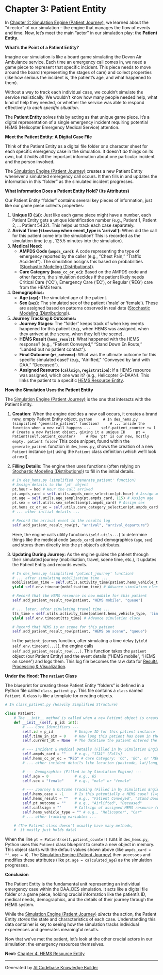 # Chapter 3: Patient Entity

In [Chapter 2: Simulation Engine (Patient Journey)](02_simulation_engine__patient_journey__.qmd), we learned about the "director" of our simulation – the engine that manages the flow of events and time. Now, let's meet the main "actor" in our simulation play: the **Patient Entity**.

**What's the Point of a Patient Entity?**

Imagine our simulation is like a board game simulating the Devon Air Ambulance service. Each time an emergency call comes in, we need a game piece to represent that specific incident. This piece needs to move around the board (representing the stages of care) and collect properties (like how serious the incident is, the patient's age, and what happened to them).

Without a way to track each individual case, we couldn't simulate the service realistically. We wouldn't know how many people needed help, what kind of help they needed, or whether the service was able to respond effectively to *each specific situation*.

The **Patient Entity** solves this by acting as that unique game piece. It's a digital representation of a single emergency incident requiring potential HEMS (Helicopter Emergency Medical Service) attention.

**Meet the Patient Entity: A Digital Case File**

Think of the Patient Entity as a digital file folder or a character sheet for each specific emergency case in the simulation. It doesn't *do* things on its own, but it *holds* all the important information about one particular incident and the person involved.

The [Simulation Engine (Patient Journey)](02_simulation_engine__patient_journey__.qmd) creates a new Patient Entity whenever a simulated emergency call occurs. It then fills in and updates the information in this "folder" as the simulated incident progresses.

**What Information Does a Patient Entity Hold? (Its Attributes)**

Our Patient Entity "folder" contains several key pieces of information, just like our game piece collects properties:

1.  **Unique ID (`id`):** Just like each game piece might have a number, each Patient Entity gets a unique identification number (e.g., Patient 1, Patient 2, ... Patient 5432). This helps us track each case separately.
2.  **Arrival Time (`timestamp` when event_type is 'arrival'):** When did the call for this patient come into the simulation? This is recorded as the simulation time (e.g., 125.5 minutes into the simulation).
3.  **Medical Need:**
    *   **AMPDS Code (`ampds_card`):** A code representing the type of emergency reported by the caller (e.g., "Chest Pain," "Traffic Accident"). The simulation assigns this based on probabilities ([Stochastic Modeling (Distributions)](06_stochastic_modeling__distributions__.qmd)).
    *   **Care Category (`hems_cc_or_ec`):** Based on the AMPDS code and other factors, the simulation decides if the patient likely needs Critical Care ('CC'), Emergency Care ('EC'), or Regular ('REG') care from the HEMS team.
4.  **Demographics:**
    *   **Age (`age`):** The simulated age of the patient.
    *   **Sex (`sex`):** The simulated sex of the patient ('male' or 'female'). These are assigned based on patterns observed in real data ([Stochastic Modeling (Distributions)](06_stochastic_modeling__distributions__.qmd)).
5.  **Journey Tracking & Outcomes:**
    *   **Journey Stages:** The "folder" keeps track of when key events happened for this patient (e.g., when HEMS was assigned, when they arrived at the scene, when they left the scene).
    *   **HEMS Result (`hems_result`):** What happened with the HEMS response? (e.g., "Patient Conveyed," "Stand Down En Route," "Landed but no patient contact").
    *   **Final Outcome (`pt_outcome`):** What was the ultimate outcome for this specific simulated case? (e.g., "Airlifted," "Conveyed by land with DAA," "Deceased").
    *   **Assigned Resource (`callsign`, `registration`):** If a HEMS resource was assigned, which one was it? (e.g., Helicopter G-DAAN). This links the patient to a specific [HEMS Resource Entity](04_hems_resource_entity_.qmd).

**How the Simulation Uses the Patient Entity**

The [Simulation Engine (Patient Journey)](02_simulation_engine__patient_journey__.qmd) is the one that interacts with the Patient Entity.

1.  **Creation:** When the engine decides a new call occurs, it creates a brand new, empty Patient Entity object.
    ```python
    # In des_hems.py (simplified 'generate_patient' function)
    # ... inside the function when a new call happens ...
    self.patient_counter += 1
    # Create a new Patient object, giving it a unique ID
    pt = Patient(self.patient_counter)
    # Now 'pt' is our new, mostly empty, patient folder
    ```
    This code snippet, found within the `generate_patient` function in `des_hems.py`, shows the creation of a new `Patient` instance (`pt`) using the `Patient` class definition (which we'll look at next).

2.  **Filling Details:** The engine then uses functions (often relying on [Stochastic Modeling (Distributions)](06_stochastic_modeling__distributions__.qmd)) to fill in the initial details.
    ```python
    # In des_hems.py (simplified 'generate_patient' function)
    # Assign details to the 'pt' object
    pt.hour = hod # Hour the call arrived
    pt.ampds_card = self.utils.ampds_code_selection(pt.hour) # Assign medical code
    pt.age = self.utils.age_sampling(pt.ampds_card, 115) # Assign age
    pt.sex = self.utils.sex_selection(pt.ampds_card) # Assign sex
    pt.hems_cc_or_ec = self.utils.care_category_selection(pt.ampds_card) # Assign care need
    # ... other initial details ...

    # Record the arrival event in the results log
    self.add_patient_result_row(pt, "arrival", "arrival_departure")
    ```
    Here, the engine calls utility functions (`self.utils...`) to determine things like the medical code (`ampds_card`) and demographics (`age`, `sex`) and stores them directly into the `pt` object's attributes.

3.  **Updating During Journey:** As the engine guides the patient through their simulated journey (mobilisation, travel, scene time, etc.), it updates the Patient Entity and records events.
    ```python
    # In des_hems.py (simplified 'patient_journey' function)
    # ... after simulating mobilisation time ...
    mobilisation_time = self.utils.activity_time(patient.hems_vehicle_type, 'time_mobile')
    yield self.env.timeout(mobilisation_time) # Advance simulation clock

    # Record that the HEMS resource is now mobile for this patient
    self.add_patient_result_row(patient, "HEMS mobile", "queue")

    # ... later, after simulating travel time ...
    tts_time = self.utils.activity_time(patient.hems_vehicle_type, 'time_to_scene')
    yield self.env.timeout(tts_time) # Advance simulation clock

    # Record that HEMS is on scene for this patient
    self.add_patient_result_row(patient, "HEMS on scene", "queue")
    ```
    In the `patient_journey` function, after simulating a time delay (`yield self.env.timeout(...)`), the engine calls `self.add_patient_result_row(...)`. This function takes the `patient` object (our Patient Entity) and the event details ("HEMS mobile", "HEMS on scene") and logs them. This log file becomes the raw data for [Results Processing & Visualization](08_results_processing___visualization_.qmd).

**Under the Hood: The `Patient` Class**

The blueprint for creating these Patient Entity "folders" is defined in a Python file called `class_patient.py`. This file contains a `class` named `Patient`. A class is like a template for creating objects.

```python
# In class_patient.py (Heavily Simplified Structure)

class Patient:
    # The __init__ method is called when a new Patient object is created
    def __init__(self, p_id: int):
        # --- Core Identifiers ---
        self.id = p_id          # Unique ID for this patient instance
        self.time_in_sim = 0    # How long this patient has been in the sim (updated later)
        self.current_dt = None  # The datetime the patient entered the sim (set later)

        # --- Incident & Medical Details (Filled in by Simulation Engine) ---
        self.ampds_card = ""    # e.g., "17A1" (Falls)
        self.hems_cc_or_ec = "REG" # Care Category: 'CC', 'EC', or 'REG'
        # ... other incident details like location (postcode, lat/long) ...

        # --- Demographics (Filled in by Simulation Engine) ---
        self.age = 0            # e.g., 65
        self.sex = "female"     # e.g., "male" or "female"

        # --- Journey & Outcome Tracking (Filled in by Simulation Engine) ---
        self.hems_case = -1     # Is this potentially a HEMS case? (1=yes, 0=no)
        self.hems_result = ""   # e.g., "Patient Conveyed", "Stand Down En Route"
        self.pt_outcome = ""    # e.g., "Airlifted", "Deceased"
        self.callsign = ""      # Callsign of assigned HEMS resource (e.g., "H70")
        self.hems_vehicle_type = "" # e.g., "Helicopter", "Car"
        # ... other tracking variables ...

    # (The Patient class doesn't usually have many methods,
    #  it mostly just holds data)
```

When the line `pt = Patient(self.patient_counter)` runs in `des_hems.py`, Python uses this `Patient` class blueprint to create a new object in memory. This object starts with the default values shown above (like `ampds_card = ""`, `age = 0`). The [Simulation Engine (Patient Journey)](02_simulation_engine__patient_journey__.qmd) then accesses and modifies these attributes (like `pt.age = calculated_age`) as the simulation progresses.

**Conclusion**

The Patient Entity is the fundamental unit representing an individual emergency case within the DAA_DES simulation. It acts like a digital file folder or a game piece, holding crucial information like the patient's ID, medical needs, demographics, and the details of their journey through the HEMS system.

While the [Simulation Engine (Patient Journey)](02_simulation_engine__patient_journey__.qmd) *directs* the action, the Patient Entity *stores* the state and characteristics of each case. Understanding this data container is key to seeing how the simulation tracks individual experiences and generates meaningful results.

Now that we've met the patient, let's look at the other crucial actors in our simulation: the emergency resources themselves.

**Next:** [Chapter 4: HEMS Resource Entity](04_hems_resource_entity_.qmd)

---

Generated by [AI Codebase Knowledge Builder](https://github.com/The-Pocket/Tutorial-Codebase-Knowledge)
